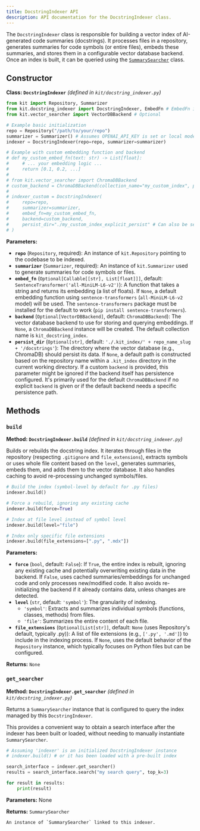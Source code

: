 ```yaml
---
title: DocstringIndexer API
description: API documentation for the DocstringIndexer class.
---
```


The `DocstringIndexer` class is responsible for building a vector index of AI-generated code summaries (docstrings). It processes files in a repository, generates summaries for code symbols (or entire files), embeds these summaries, and stores them in a configurable vector database backend. Once an index is built, it can be queried using the [`SummarySearcher`](/api/summary-searcher) class.

## Constructor

**Class: `DocstringIndexer`**
*(defined in `kit/docstring_indexer.py`)*

```python
from kit import Repository, Summarizer
from kit.docstring_indexer import DocstringIndexer, EmbedFn # EmbedFn is Optional[Callable[[str], List[float]]]
from kit.vector_searcher import VectorDBBackend # Optional

# Example basic initialization
repo = Repository("/path/to/your/repo")
summarizer = Summarizer() # Assumes OPENAI_API_KEY is set or local model configured
indexer = DocstringIndexer(repo=repo, summarizer=summarizer)

# Example with custom embedding function and backend
# def my_custom_embed_fn(text: str) -> List[float]:
#     # ... your embedding logic ...
#     return [0.1, 0.2, ...]
#
# from kit.vector_searcher import ChromaDBBackend
# custom_backend = ChromaDBBackend(collection_name="my_custom_index", persist_dir="./my_chroma_db")
#
# indexer_custom = DocstringIndexer(
#     repo=repo,
#     summarizer=summarizer,
#     embed_fn=my_custom_embed_fn,
#     backend=custom_backend,
#     persist_dir="./my_custom_index_explicit_persist" # Can also be set directly on backend
# )
```

**Parameters:**

*   **`repo`** (`Repository`, required):
    An instance of `kit.Repository` pointing to the codebase to be indexed.
*   **`summarizer`** (`Summarizer`, required):
    An instance of `kit.Summarizer` used to generate summaries for code symbols or files.
*   **`embed_fn`** (`Optional[Callable[[str], List[float]]]`, default: `SentenceTransformer('all-MiniLM-L6-v2')`):
    A function that takes a string and returns its embedding (a list of floats).
    If `None`, a default embedding function using `sentence-transformers` (`all-MiniLM-L6-v2` model) will be used.
    The `sentence-transformers` package must be installed for the default to work (`pip install sentence-transformers`).
*   **`backend`** (`Optional[VectorDBBackend]`, default: `ChromaDBBackend`):
    The vector database backend to use for storing and querying embeddings.
    If `None`, a `ChromaDBBackend` instance will be created.
    The default collection name is `kit_docstring_index`.
*   **`persist_dir`** (`Optional[str]`, default: `'./.kit_index/' + repo_name_slug + '/docstrings'`):
    The directory where the vector database (e.g., ChromaDB) should persist its data.
    If `None`, a default path is constructed based on the repository name within a `.kit_index` directory in the current working directory.
    If a custom `backend` is provided, this parameter might be ignored if the backend itself has persistence configured. It's primarily used for the default `ChromaDBBackend` if no explicit `backend` is given or if the default backend needs a specific persistence path.

## Methods

### `build`

**Method: `DocstringIndexer.build`**
*(defined in `kit/docstring_indexer.py`)*

Builds or rebuilds the docstring index. It iterates through files in the repository (respecting `.gitignore` and `file_extensions`), extracts symbols or uses whole file content based on the `level`, generates summaries, embeds them, and adds them to the vector database. It also handles caching to avoid re-processing unchanged symbols/files.

```python
# Build the index (symbol-level by default for .py files)
indexer.build()

# Force a rebuild, ignoring any existing cache
indexer.build(force=True)

# Index at file level instead of symbol level
indexer.build(level="file")

# Index only specific file extensions
indexer.build(file_extensions=[".py", ".mdx"])
```

**Parameters:**

*   **`force`** (`bool`, default: `False`):
    If `True`, the entire index is rebuilt, ignoring any existing cache and potentially overwriting existing data in the backend.
    If `False`, uses cached summaries/embeddings for unchanged code and only processes new/modified code. It also avoids re-initializing the backend if it already contains data, unless changes are detected.
*   **`level`** (`str`, default: `'symbol'`):
    The granularity of indexing.
    - `'symbol'`: Extracts and summarizes individual symbols (functions, classes, methods) from files.
    - `'file'`: Summarizes the entire content of each file.
*   **`file_extensions`** (`Optional[List[str]]`, default: `None` (uses Repository's default, typically .py)):
    A list of file extensions (e.g., `['.py', '.md']`) to include in the indexing process.
    If `None`, uses the default behavior of the `Repository` instance, which typically focuses on Python files but can be configured.

**Returns:** `None`

### `get_searcher`

**Method: `DocstringIndexer.get_searcher`**
*(defined in `kit/docstring_indexer.py`)*

Returns a `SummarySearcher` instance that is configured to query the index managed by this `DocstringIndexer`.

This provides a convenient way to obtain a search interface after the indexer has been built or loaded, without needing to manually instantiate `SummarySearcher`.

```python
# Assuming 'indexer' is an initialized DocstringIndexer instance
# indexer.build() # or it has been loaded with a pre-built index

search_interface = indexer.get_searcher()
results = search_interface.search("my search query", top_k=3)

for result in results:
    print(result)
```

**Parameters:** None

**Returns:** `SummarySearcher`

    An instance of `SummarySearcher` linked to this indexer.

